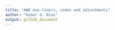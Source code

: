 ```yaml
---
title: "AWK one-liners, codes and adjustments"
author: "Aimer G. Diaz"
output: github_document
---
```

